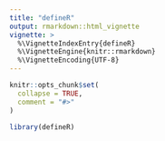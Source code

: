 ```yaml
---
title: "defineR"
output: rmarkdown::html_vignette
vignette: >
  %\VignetteIndexEntry{defineR}
  %\VignetteEngine{knitr::rmarkdown}
  %\VignetteEncoding{UTF-8}
---
```


```r
knitr::opts_chunk$set(
  collapse = TRUE,
  comment = "#>"
)
```

```r
library(defineR)
```
